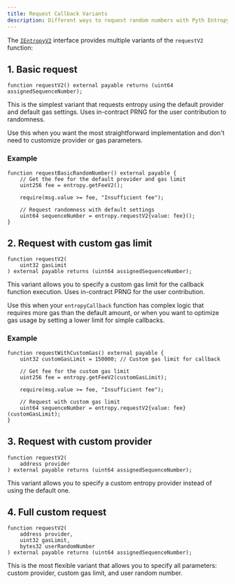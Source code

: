 ```yaml
---
title: Request Callback Variants
description: Different ways to request random numbers with Pyth Entropy
---
```


The [`IEntropyV2`](https://github.com/pyth-network/pyth-crosschain/blob/main/target_chains/ethereum/entropy_sdk/solidity/IEntropyV2.sol) interface provides multiple variants of the `requestV2` function:

## 1. Basic request

```solidity
function requestV2() external payable returns (uint64 assignedSequenceNumber);
```

This is the simplest variant that requests entropy using the default provider and default gas settings. Uses in-contract PRNG for the user contribution to randomness.

Use this when you want the most straightforward implementation and don't need to customize provider or gas parameters.

### Example

```solidity
function requestBasicRandomNumber() external payable {
    // Get the fee for the default provider and gas limit
    uint256 fee = entropy.getFeeV2();

    require(msg.value >= fee, "Insufficient fee");

    // Request randomness with default settings
    uint64 sequenceNumber = entropy.requestV2{value: fee}();
}
```

## 2. Request with custom gas limit

```solidity
function requestV2(
    uint32 gasLimit
) external payable returns (uint64 assignedSequenceNumber);
```

This variant allows you to specify a custom gas limit for the callback function execution. Uses in-contract PRNG for the user contribution.

Use this when your `entropyCallback` function has complex logic that requires more gas than the default amount, or when you want to optimize gas usage by setting a lower limit for simple callbacks.

### Example

```solidity
function requestWithCustomGas() external payable {
    uint32 customGasLimit = 150000; // Custom gas limit for callback

    // Get fee for the custom gas limit
    uint256 fee = entropy.getFeeV2(customGasLimit);

    require(msg.value >= fee, "Insufficient fee");

    // Request with custom gas limit
    uint64 sequenceNumber = entropy.requestV2{value: fee}(customGasLimit);
}
```

## 3. Request with custom provider

```solidity
function requestV2(
    address provider
) external payable returns (uint64 assignedSequenceNumber);
```

This variant allows you to specify a custom entropy provider instead of using the default one.

## 4. Full custom request

```solidity
function requestV2(
    address provider,
    uint32 gasLimit,
    bytes32 userRandomNumber
) external payable returns (uint64 assignedSequenceNumber);
```

This is the most flexible variant that allows you to specify all parameters: custom provider, custom gas limit, and user random number.
